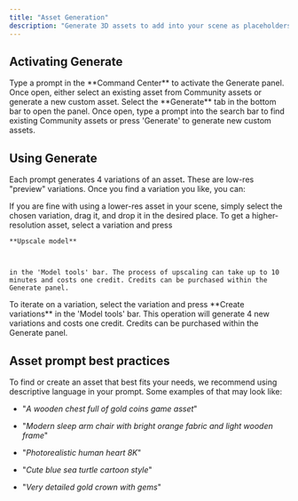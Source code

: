 ```yaml
---
title: "Asset Generation"
description: "Generate 3D assets to add into your scene as placeholders"
---
```


## Activating Generate

<AccordionGroup>
  <Accordion title="Starting from Command Center" defaultOpen={false}>
    Type a prompt in the **Command Center** to activate the Generate panel. Once open, either select an existing asset from Community assets or generate a new custom asset.
  </Accordion>

  <Accordion title="Starting from Generate panel" defaultOpen={false}>
    Select the **Generate** tab in the bottom bar to open the panel. Once open, type a prompt into the search bar to find existing Community assets or press 'Generate' to generate new custom assets.&#x20;
  </Accordion>
</AccordionGroup>

## Using Generate

Each prompt generates 4 variations of an asse&#x74;**.** These are low-res "preview" variations. Once you find a variation you like, you can:&#x20;

<AccordionGroup>
  <Accordion title="Drop it into the scene" defaultOpen={false}>
    If you are fine with using a lower-res asset in your scene, simply select the chosen variation, drag it, and drop it in the desired place. 
  </Accordion>

  <Accordion title="Upscale it" defaultOpen={false}>
    To get a higher-resolution asset, select a variation and press 

    **Upscale model**

     

    in the 'Model tools' bar. The process of upscaling can take up to 10 minutes and costs one credit. Credits can be purchased within the Generate panel. 
  </Accordion>

  <Accordion title="Generate more variations" defaultOpen={false}>
    To iterate on a variation, select the variation and press **Create variations** in the 'Model tools' bar. This operation will generate 4 new variations and costs one credit. Credits can be purchased within the Generate panel.&#x20;
  </Accordion>
</AccordionGroup>

## Asset prompt best practices

To find or create an asset that best fits your needs, we recommend using descriptive language in your prompt. Some examples of that may look like:&#x20;

* "*A wooden chest full of gold coins game asset*"

* "*Modern sleep arm chair with bright orange fabric and light wooden frame*"

* "*Photorealistic human heart 8K*"

* "*Cute blue sea turtle cartoon style*"

* "*Very detailed gold crown with gems*"